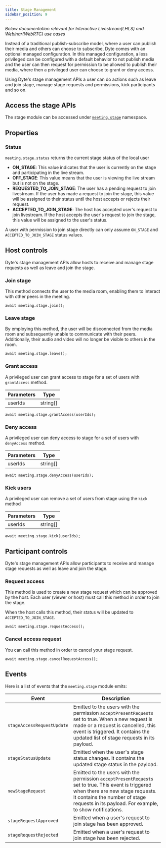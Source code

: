 ```yaml
---
title: Stage Management
sidebar_position: 9
---
```


_Below documentation relevant for Interactive Livestream(LHLS) and Webinar(WebRTC) use cases_

Instead of a traditional publish-subscribe model, where a user can publish their media and others can choose to subscribe, Dyte comes with an optional managed configuration.
In this managed configuration, a less privileged can be configured with a default behavior to not publish media and the user can then request for permission to be allowed to publish their media, where then a privileged user can choose to grant or deny access.

Using Dyte's stage management APIs a user can do actions such as leave and join stage, manage stage requests and permissions, kick participants and so on.

## Access the stage APIs

The stage module can be accessed under [`meeting.stage`](/react-web-core/reference/DyteStage) namespace.

## Properties

### Status

`meeting.stage.status` returns the current stage status of the local user

- **ON_STAGE**: This value indicates that the user is currently on the stage and participating in the live stream.
- **OFF_STAGE**: This value means that the user is viewing the live stream but is not on the stage.
- **REQUESTED_TO_JOIN_STAGE**: The user has a pending request to join livestream. If the user has made a request to join the stage, this value will be assigned to their status until the host accepts or rejects their request.
- **ACCEPTED_TO_JOIN_STAGE**: The host has accepted user's request to join livestream. If the host accepts the user's request to join the stage, this value will be assigned to the user's status.

A user with permission to join stage directly can only assume `ON_STAGE` and `ACCEPTED_TO_JOIN_STAGE` status values.

## Host controls

Dyte's stage management APIs allow hosts to receive and manage stage requests as well as leave and join the stage.

### Join stage

This method connects the user to the media room, enabling them to interact with other peers in the meeting.

`await meeting.stage.join();`

### Leave stage

By employing this method, the user will be disconnected from the media room and subsequently unable to communicate with their peers. Additionally, their audio and video will no longer be visible to others in the room.

`await meeting.stage.leave();`

### Grant access

A privileged user can grant access to stage for a set of users with `grantAccess` method.

| **Parameters** | **Type** |
| -------------- | -------- |
| userIds        | string[] |

`await meeting.stage.grantAccess(userIds);`

### Deny access

A privileged user can deny access to stage for a set of users with `denyAccess` method.

| **Parameters** | **Type** |
| -------------- | -------- |
| userIds        | string[] |

`await meeting.stage.denyAccess(userIds);`

### Kick users

A privileged user can remove a set of users from stage using the `kick` method

| **Parameters** | **Type** |
| -------------- | -------- |
| userIds        | string[] |

`await meeting.stage.kick(userIds);`

## Participant controls

Dyte's stage management APIs allow participants to receive and manage stage requests as well as leave and join the stage.

### Request access

This method is used to create a new stage request which can be approved by the host. Each user (viewer or host) must call this method in order to join the stage.

When the host calls this method, their status will be updated to `ACCEPTED_TO_JOIN_STAGE`.

`await meeting.stage.requestAccess();`

### Cancel access request

You can call this method in order to cancel your stage request.

`await meeting.stage.cancelRequestAccess();`

## Events

Here is a list of events that the `meeting.stage` module emits:

| **Event**                  | **Description**                                                                                                                                                                                                                       |
| -------------------------- | ------------------------------------------------------------------------------------------------------------------------------------------------------------------------------------------------------------------------------------- |
| `stageAccessRequestUpdate` | Emitted to the users with the permission `acceptPresentRequests` set to true. When a new request is made or a request is cancelled, this event is triggered. It contains the updated list of stage requests in its payload.           |
| `stageStatusUpdate`        | Emitted when the user's stage status changes. It contains the updated stage status in the payload.                                                                                                                                    |
| `newStageRequest`          | Emitted to the users with the permission `acceptPresentRequests` set to true. This event is triggered when there are new stage requests. It contains the number of stage requests in its payload. For example, to show notifications. |
| `stageRequestApproved`     | Emitted when a user's request to join stage has been approved.                                                                                                                                                                        |
| `stageRequestRejected`     | Emitted when a user's request to join stage has been rejected.                                                                                                                                                                        |

<head>
  <title>Web Core Stage Management</title>
</head>
